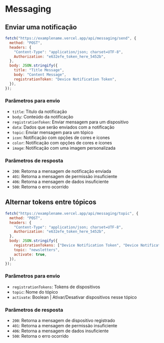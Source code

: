# Messaging

## Enviar uma notificação

```js
fetch("https://examplename.vercel.app/api/messaging/send", {
  method: "POST",
  headers: {
    "Content-Type": "application/json; charset=UTF-8",
    Authorization: "e632efe_token_here_5452b",
  },
  body: JSON.stringify({
    title: "Title Message",
    body: "Content Message",
    registrationToken: "Device Notification Token",
  }),
});
```

### Parâmetros para envio

- `title`: Titulo da notificação
- `body`: Conteúdo da notificação
- `registrationToken`: Enviar mensagem para um dispositivo
- `data`: Dados que serão enviados com a notificação
- `topic`: Enviar mensagem para um tópico
- `icon`: Notificação com opções de cores e ícones
- `color`: Notificação com opções de cores e ícones
- `image`: Notificação com uma imagem personalizada

### Parâmetros de resposta

- `200`: Retorna a mensagem de notificação enviada
- `401`: Retorna a mensagem de permissão insuficiente
- `406`: Retorna a mensagem de dados insuficiente
- `500`: Retorna o erro ocorrido

## Alternar tokens entre tópicos

```js
fetch("https://examplename.vercel.app/api/messaging/topic", {
  method: "POST",
  headers: {
    "Content-Type": "application/json; charset=UTF-8",
    Authorization: "e632efe_token_here_5452b",
  },
  body: JSON.stringify({
    registrationTokens: ["Device Notification Token", "Device Notification Token 2"],
    topic: "newsletters",
    activate: true,
  }),
});
```

### Parâmetros para envio

- `registrationTokens`: Tokens de dispositivos
- `topic`: Nome do tópico
- `activate`: Boolean | Ativar/Desativar dispositivos nesse tópico

### Parâmetros de resposta

- `200`: Retorna a mensagem de dispositivo registrado
- `401`: Retorna a mensagem de permissão insuficiente
- `406`: Retorna a mensagem de dados insuficiente
- `500`: Retorna o erro ocorrido
